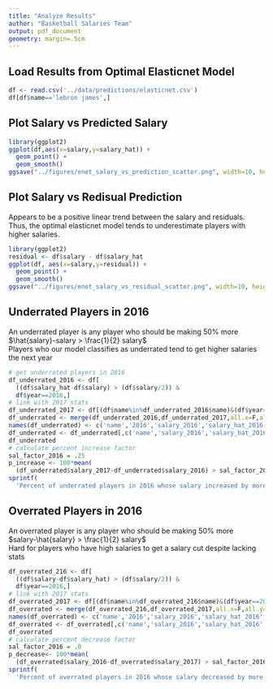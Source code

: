 ```yaml
---
title: "Analyze Results"
author: "Basketball Salaries Team"
output: pdf_document
geometry: margin=.5cm
---
```


## Load Results from Optimal Elasticnet Model
```r
df <- read.csv('../data/predictions/elasticnet.csv')
df[df$name=='lebron james',]
```

## Plot Salary vs Predicted Salary
```r
library(ggplot2)
ggplot(df,aes(x=salary,y=salary_hat)) + 
  geom_point() +
  geom_smooth()
ggsave("../figures/enet_salary_vs_prediction_scatter.png", width=10, height=7)
```

## Plot Salary vs Redisual Prediction
Appears to be a positive linear trend between the salary and residuals. \
Thus, the optimal elasticnet model tends to underestimate players with higher salaries.  
```r
library(ggplot2)
residual <- df$salary - df$salary_hat
ggplot(df, aes(x=salary,y=residual)) + 
  geom_point() + 
  geom_smooth()
ggsave("../figures/enet_salary_vs_residual_scatter.png", width=10, height=7)
```

## Underrated Players in 2016
An underrated player is any player who should be making 50% more\
$\hat{salary}-salary > \frac{1}{2} salary$\
Players who our model classifies as underrated tend to get higher salaries the next year
```r
# get underrated players in 2016
df_underrated_2016 <- df[
  ((df$salary_hat-df$salary) > (df$salary/2)) & 
  df$year==2016,]
# link with 2017 stats
df_underrated_2017 <- df[(df$name%in%df_underrated_2016$name)&(df$year==2017),]
df_underrated <- merge(df_underrated_2016,df_underrated_2017,all.x=F,all.y=F,by='name')
names(df_underrated) <- c('name','2016','salary_2016','salary_hat_2016','2017','salary_2017','salary_hat_2017')
df_underrated <- df_underrated[,c('name','salary_2016','salary_hat_2016','salary_2017','salary_hat_2017')]
df_underrated
# calculate percent increase factor
sal_factor_2016 = .25
p_increase <- 100*mean(
  (df_underrated$salary_2017-df_underrated$salary_2016) > sal_factor_2016*df_underrated$salary_2016)
sprintf(
  'Percent of underrated players in 2016 whose salary increased by more than 25%% for 2017: %.1f%%',p_increase)
```


## Overrated Players in 2016
An overrated player is any player who should be making 50% more\
$salary-\hat{salary} > \frac{1}{2} salary$\
Hard for players who have high salaries to get a salary cut despite lacking stats
```r
df_overrated_216 <- df[
  ((df$salary-df$salary_hat) > (df$salary/2)) & 
  df$year==2016,]
# link with 2017 stats
df_overrated_2017 <- df[(df$name%in%df_overrated_216$name)&(df$year==2017),]
df_overrated <- merge(df_overrated_216,df_overrated_2017,all.x=F,all.y=F,by='name')
names(df_overrated) <- c('name','2016','salary_2016','salary_hat_2016','2017','salary_2017','salary_hat_2017')
df_overrated <- df_overrated[,c('name','salary_2016','salary_hat_2016','salary_2017','salary_hat_2017')]
df_overrated
# calculate percent decrease factor
sal_factor_2016 = .0
p_decrease<- 100*mean(
  (df_overrated$salary_2016-df_overrated$salary_2017) > sal_factor_2016*df_overrated$salary_2016)
sprintf(
  'Percent of overrated players in 2016 whose salary decreased by more than 25%% for 2017: %.1f%%',p_decrease)
```